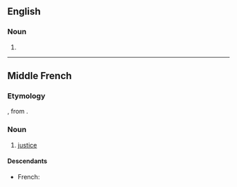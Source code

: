 ==English==

===Noun===
{{en-noun}}

# {{obsolete spelling of|justice}}

----

==Middle French==

===Etymology===
{{etyl|fro|frm}}, from {{etyl|la|frm}} {{term|iustitia|lang=la}}.

===Noun===
{{frm-noun|f}}

# [[justice]]

====Descendants====
* French: {{l|fr|justice}}